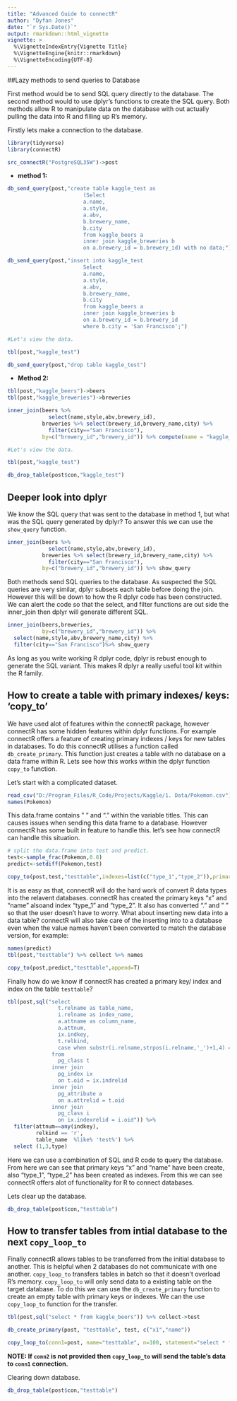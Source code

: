 ```yaml
---
title: "Advanced Guide to connectR"
author: "Dyfan Jones"
date: "`r Sys.Date()`"
output: rmarkdown::html_vignette
vignette: >
  %\VignetteIndexEntry{Vignette Title}
  %\VignetteEngine{knitr::rmarkdown}
  %\VignetteEncoding{UTF-8}
---
```


##Lazy methods to send queries to Database

First method would be to send SQL query directly to the database. The second method would to use dplyr's functions to create the SQL query. Both methods allow R to manipulate data on the database with out actually pulling the data into R and filling up R's memory. 

Firstly lets make a connection to the database.

```r
library(tidyverse)
library(connectR)

src_connectR("PostgreSQL35W")->post
```

- **method 1:**
```r
db_send_query(post,"create table kaggle_test as
                        (Select
                        a.name,
                        a.style,
                        a.abv,
                        b.brewery_name,
                        b.city
                        from kaggle_beers a
                        inner join kaggle_breweries b
                        on a.brewery_id = b.brewery_id) with no data;")

db_send_query(post,"insert into kaggle_test
                        Select
                        a.name,
                        a.style,
                        a.abv,
                        b.brewery_name,
                        b.city
                        from kaggle_beers a
                        inner join kaggle_breweries b
                        on a.brewery_id = b.brewery_id
                        where b.city = 'San Francisco';")

#Let's view the data.

tbl(post,"kaggle_test") 
```

```r
db_send_query(post,"drop table kaggle_test")
```

- **Method 2:**
```r
tbl(post,"kaggle_beers")->beers
tbl(post,"kaggle_breweries")->breweries

inner_join(beers %>% 
             select(name,style,abv,brewery_id),
           breweries %>% select(brewery_id,brewery_name,city) %>%
             filter(city=="San Francisco"),
           by=c("brewery_id","brewery_id")) %>% compute(name = "kaggle_test",temporary=F)

#Let's view the data.

tbl(post,"kaggle_test") 
```

```r
db_drop_table(post$con,"kaggle_test")
```

## Deeper look into dplyr
We know the SQL query that was sent to the database in method 1, but what was the SQL query generated by dplyr? To answer this we can use the `show_query` function.

```r
inner_join(beers %>% 
             select(name,style,abv,brewery_id),
           breweries %>% select(brewery_id,brewery_name,city) %>%
             filter(city=="San Francisco"),
           by=c("brewery_id","brewery_id")) %>% show_query
```

Both methods send SQL queries to the database. As suspected the SQL queries are very similar, dplyr subsets each table before doing the join. However this will be down to how the R dplyr code has been constructed. We can alert the code so that the select, and filter functions are out side the inner_join then dplyr will generate different SQL.
```r
inner_join(beers,breweries,
           by=c("brewery_id","brewery_id")) %>%
  select(name,style,abv,brewery_name,city) %>% 
  filter(city=="San Francisco")%>% show_query
```
As long as you write working R dplyr code, dplyr is rebust enough to generate the SQL variant. This makes R dplyr a really useful tool kit within the R family.

## How to create a table with primary indexes/ keys: 'copy_to'
We have used alot of features within the connectR package, however connectR has some hidden features within dplyr functions. For example connectR offers a feature of creating primary indexes / keys for new tables in databases. To do this connectR utilises a function called `db_create_primary`. This function just creates a table with no database on a data frame within R. Lets see how this works within the dplyr function `copy_to` function.

Let's start with a complicated dataset.

```r
read_csv("D:/Program_Files/R_Code/Projects/Kaggle/1. Data/Pokemon.csv")-> Pokemon
names(Pokemon)
```
This data.frame contains " " and "." within the variable titles. This can causes issues when sending this data frame to a database. However connectR has some built in feature to handle this. let's see how connectR can handle this situation.
```r
# split the data.frame into test and predict.
test<-sample_frac(Pokemon,0.8)
predict<-setdiff(Pokemon,test)

copy_to(post,test,"testtable",indexes=list(c("type_1","type_2")),primary=c("x","name"))
```
It is as easy as that, connectR will do the hard work of convert R data types into the relavent databases. connectR has created the primary keys "x" and "name" alsoand index "type_1" and "type_2". It also has converted "." and " " so that the user doesn't have to worry. What about inserting new data into a data table? connectR will also take care of the inserting into to a database even when the value names haven't been converted to match the database version, for example:
```r
names(predict)
tbl(post,"testtable") %>% collect %>% names
```
```r
copy_to(post,predict,"testtable",append=T)

```
Finally how do we know if connectR has created a primary key/ index and index on the table `testtable`?
```r
tbl(post,sql("select 
                t.relname as table_name,
                i.relname as index_name,
                a.attname as column_name,
                a.attnum,
                ix.indkey,
                t.relkind,
                case when substr(i.relname,strpos(i.relname,'_')+1,4) = 'pkey' then 'pkey' else 'index' end as type
              from 
                pg_class t
              inner join 
                pg_index ix
                on t.oid = ix.indrelid
              inner join
                pg_attribute a
                on a.attrelid = t.oid
              inner join 
                pg_class i
                on ix.indexrelid = i.oid")) %>% 
  filter(attnum==any(indkey),
         relkind == 'r',
         table_name  %like% 'test%') %>%
  select (1,3,type)
```
Here we can use a combination of SQL and R code to query the database. From here we can see that primary keys "x" and "name" have been create, also "type_1", "type_2" has been created as indexes. From this we can see connectR offers alot of functionality for R to connect databases.

Lets clear up the database.
```r
db_drop_table(post$con,"testtable")
```

## How to transfer tables from intial database to the next `copy_loop_to`
Finally connectR allows tables to be transferred from the initial database to another. This is helpful when 2 databases do not communicate with one another. `copy_loop_to` transfers tables in batch so that it doesn't overload R's memory. `copy_loop_to` will only send data to a existing table on the target database. To do this we can use the `db_create_primary` function to create an empty table with primary keys or indexes. We can the use `copy_loop_to` function for the transfer.

```r
tbl(post,sql("select * from kaggle_beers")) %>% collect->test

db_create_primary(post, "testtable", test, c("x1","name"))

copy_loop_to(conn1=post, name="testtable", n=100, statement="select * from kaggle_beers")
```
**NOTE: If `conn2` is not provided then `copy_loop_to` will send the table's data to `conn1` connection. **

Clearing down database.
```r
db_drop_table(post$con,"testtable")
```